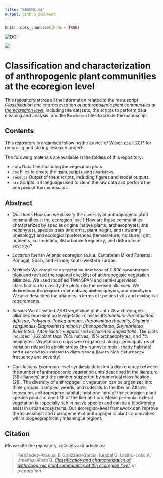```yaml
---
title: "README.md"
output: github_document
---
```


```r
knitr::opts_chunk$set(echo = TRUE)
```

[![DOI](https://zenodo.org/badge/DOI/10.5281/zenodo.11613571.svg)](https://zenodo.org/doi/10.5281/zenodo.11613571)

![](ceramica.JPG)

# Classification and characterization of anthropogenic plant communities at the ecoregion level

This repository stores all the information related to the manuscript [*Classification and characterization of anthropogenic plant communities at the ecoregion level*](https://github.com/efernandezpascual/manmade/blob/master/doc/manuscript.md), including the datasets, the scripts to perform data cleaning and analysis, and the `Rmarkdown` files to create the manuscript.

## Contents

This repository is organised following the advice of [Wilson et al. 2017](https://doi.org/10.1371/journal.pcbi.1005510) for recording and storing research projects.


The following materials are available in the folders of this repository:

* `data` Data files including the vegetation plots.
* `doc` Files to create the [manuscript](https://github.com/efernandezpascual/manmade/blob/master/doc/manuscript.md) using `Rmarkdown`.
* `results` Output of the `R` scripts, including figures and model outputs.
* `src` Scripts in `R` language used to clean the raw data and perform the analyses of the manuscript.

## Abstract

* *Questions* How can we classify the diversity of anthropogenic plant communities at the ecoregion level? How are these communities characterized by species origins (native plants, archaeophytes, and neophytes), species traits (lifeforms, plant height, and flowering phenology) and ecological preferences (temperature, moisture, light, nutrients, soil reaction, disturbance frequency, and disturbance severity)? 

* *Location* Iberian Atlantic ecoregion (a.k.a. Cantabrian Mixed Forests); Portugal, Spain, and France; south-western Europe.

* *Methods* We compiled a vegetation database of 2,508 synanthropic plots and revised the regional checklist of anthropogenic vegetation alliances. We used modified TWINSPAN and semi-supervised classification to classify the plots into the revised alliances. We determined the proportion of natives, archaeophytes, and neophytes. We also described the alliances in terms of species traits and ecological requirements.

* *Results* We classified 2,081 vegetation plots into 28 anthropogenic alliances representing 9 vegetation classes (*Cymbalario-Parietarietea diffusae*, *Polygono-Poetea annuae*, *Papaveretea rhoeadis*, *Digitario sanguinalis-Eragrostietea minoris*, *Chenopodietea*, *Sisymbrietea*, *Bidentetea*, *Artemisietea vulgaris* and *Epilobietea angustifolii*). The plots included 1,162 plant taxa: 78% natives, 15% archaeophytes, and 7% neophytes. Vegetation groups were organized along a principal axis of variation related to abiotic stress (dry-sunny to moist-shady habitats), and a second axis related to disturbance (low to high disturbance frequency and severity).

* *Conclusions* Ecoregion-level synthesis detected a discrepancy between the number of anthropogenic vegetation units described in the literature (38 alliances) and the number supported by numerical classification (28). The diversity of anthropogenic vegetation can be organized into three groups: trampled, weeds, and ruderals. In the Iberian Atlantic ecoregion, anthropogenic habitats host one third of the ecoregion plant species pool and one fifth of the Iberian flora. Mesic perennial ruderal vegetation is especially rich in native species and can be a biodiversity asset in urban ecosystems. Our ecoregion-level framework can improve the assessment and management of anthropogenic plant communities within biogeographically meaningful regions.

## Citation

Please cite the repository, datasets and article as: 

> Fernández-Pascual E, González-García, Ivesdal G, Lázaro-Lobo A, Jiménez-Alfaro B. [*Classification and characterization of anthropogenic plant communities at the ecoregion level*](https://github.com/efernandezpascual/manmade/blob/master/doc/manuscript.md), *in preparation*.